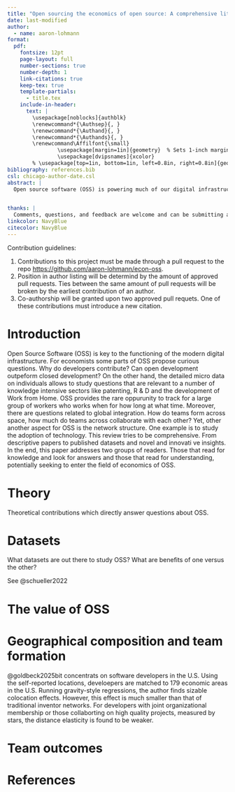 ```yaml
---
title: "Open sourcing the economics of open source: A comprehensive literature review"
date: last-modified
author:
  - name: aaron-lohmann
format:
  pdf:
    fontsize: 12pt
    page-layout: full
    number-sections: true
    number-depth: 1
    link-citations: true
    keep-tex: true
    template-partials: 
      - title.tex
    include-in-header:
      text: |
        \usepackage[noblocks]{authblk}
        \renewcommand*{\Authsep}{, }
        \renewcommand*{\Authand}{, }
        \renewcommand*{\Authands}{, }
        \renewcommand\Affilfont{\small}  
                \usepackage[margin=1in]{geometry}  % Sets 1-inch margins
                \usepackage[dvipsnames]{xcolor}
        % \usepackage[top=1in, bottom=1in, left=0.8in, right=0.8in]{geometry}
bibliography: references.bib
csl: chicago-author-date.csl
abstract: |
  Open source software (OSS) is powering much of our digital infrastructure. From hosting websites, to working with databases and advancement of Machine Learning models. Recently, OSS has received increased attention from the economic discipline. Some work is motivated by the curious incentive structures, the econmic value created through OSS or the available and detailed micro-data. The goal for this project is to openly and publically craft a literature review which summarises our findings about OSS relating to economic ideas. Inspired by OSS itself, this project is open to contribution from anyone. Reward in the form of co-authorship is given according to contribution (see contribution guidelines).

  
thanks: |
  Comments, questions, and feedback are welcome and can be submitting as an issue to the repository [https://github.com/aaron-lohmann/econ-oss](https://github.com/aaron-lohmann/econ-oss/issues). Alternatively, to: \href{aaron.lohmann@uni-bielefeld.de}{aaron.lohmann@uni-bielefeld.de}.
linkcolor: NavyBlue
citecolor: NavyBlue
---
```


\begin{center}
\bf{Contributions welcome!}
\end{center}

Contribution guidelines: 

1. Contributions to this project must be made through a pull request to the repo [https://github.com/aaron-lohmann/econ-oss](https://github.com/aaron-lohmann/econ-oss).
2. Position in author listing will be determind by the amount of approved pull requests. Ties between the same amount of pull requests will be broken by the earliest contribution of an author.
3. Co-authorship will be granted upon two approved pull requets. One of these contributions must introduce a new citation.


\newpage


# Introduction {#sec-introduction}

Open Source Software (OSS) is key to the functioning of the modern digital infrastructure. For economists some parts of OSS propose curious questions. Why do developers contribute? Can open development outpeform closed development? On the other hand, the detailed micro data on individuals allows to study questions that are relevant to a number of knowledge intensive sectors like patenting, R \& D and the development of Work from Home. OSS provides the rare oppurunity to track for a large group of workers who works when for how long at what time. Moreover, there are questions related to global integration. How do teams form across space, how much do teams across collaborate with each other? Yet, other another aspect for OSS is the network structure. One example is to study the adoption of technology. This review tries to be comprehensive. From descriptive papers to published datasets and novel and innovati ve insights. In the end, this paper addresses two groups of readers. Those that read for knowledge and look for answers and those that read for understanding, potentially seeking to enter the field of economics of OSS. 


# Theory {#sec-theory}

Theoretical contributions which directly answer questions about OSS. 


# Datasets {#sec-datasets}

What datasets are out there to study OSS? What are benefits of one versus the other? 

See @schueller2022


# The value of OSS {#sec-value}

# Geographical composition and team formation {#sec-teams}

@goldbeck2025bit concentrats on software developers in the U.S. Using the self-reported locations, develoepers are matched to 179 economic areas in the U.S. Running gravity-style regressions, the author finds sizable colocation effects. However, this effect is much smaller than that of traditional inventor networks. For developers with joint organizational membership or those collaborting on high quality projects, measured by stars, the distance elasticity is found to be weaker. 


# Team outcomes {#sec-outcomes}







# References {#sec-references}




::: {#refs}
:::


```{=tex}
\setcounter{section}{0}
\renewcommand{\thesection}{\Alph{section}}
```
```{=tex}
\setcounter{table}{0}
\renewcommand{\thetable}{A\arabic{table}}
```
```{=tex}
\setcounter{figure}{0}
\renewcommand{\thefigure}{A\arabic{figure}}
```


